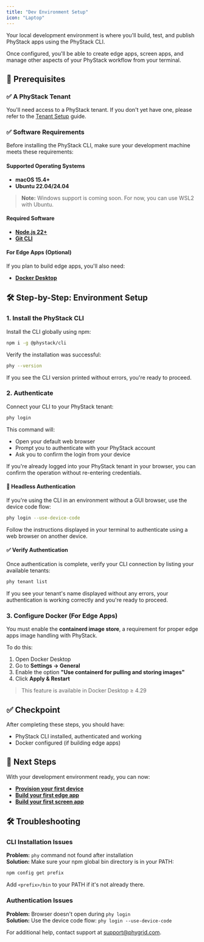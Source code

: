```yaml
---
title: "Dev Environment Setup"
icon: "Laptop"
---
```


Your local development environment is where you'll build, test, and publish PhyStack apps using the PhyStack CLI.

Once configured, you'll be able to create edge apps, screen apps, and manage other aspects of your PhyStack workflow from your terminal.

## 🧰 Prerequisites

### ✅ A PhyStack Tenant
You'll need access to a PhyStack tenant. If you don't yet have one, please refer to the [Tenant Setup](../tenant-setup) guide.

### ✅ Software Requirements

Before installing the PhyStack CLI, make sure your development machine meets these requirements:

#### Supported Operating Systems
- **macOS 15.4+** 
- **Ubuntu 22.04/24.04**

> **Note:** Windows support is coming soon. For now, you can use WSL2 with Ubuntu.

#### Required Software
- **[Node.js 22+](https://nodejs.org/en/download)**
- **[Git CLI](https://cli.github.com/)**

#### For Edge Apps (Optional)
If you plan to build edge apps, you'll also need:
- **[Docker Desktop](https://www.docker.com/products/docker-desktop/)**

## 🛠 Step-by-Step: Environment Setup

### 1. Install the PhyStack CLI

Install the CLI globally using npm:

```bash
npm i -g @phystack/cli
```

Verify the installation was successful:

```bash
phy --version
```

If you see the CLI version printed without errors, you're ready to proceed.

### 2. Authenticate

Connect your CLI to your PhyStack tenant:

```bash
phy login
```

This command will:
- Open your default web browser
- Prompt you to authenticate with your PhyStack account  
- Ask you to confirm the login from your device

If you're already logged into your PhyStack tenant in your browser, you can confirm the operation without re-entering credentials.

#### 🔐 Headless Authentication

If you're using the CLI in an environment without a GUI browser, use the device code flow:

```bash
phy login --use-device-code
```

Follow the instructions displayed in your terminal to authenticate using a web browser on another device.

#### ✅ Verify Authentication

Once authentication is complete, verify your CLI connection by listing your available tenants:

```bash
phy tenant list
```

If you see your tenant's name displayed without any errors, your authentication is working correctly and you're ready to proceed.


### 3. Configure Docker (For Edge Apps)

You must enable the **containerd image store**, a requirement for proper edge apps image handling with PhyStack.

To do this:

1. Open Docker Desktop
2. Go to **Settings → General**
3. Enable the option **"Use containerd for pulling and storing images"**
4. Click **Apply & Restart**

> This feature is available in Docker Desktop ≥ 4.29

## ✅ Checkpoint

After completing these steps, you should have:

- PhyStack CLI installed, authenticated and working
- Docker configured (if building edge apps)

## 🔄 Next Steps

With your development environment ready, you can now:

- **[Provision your first device](../device-setup)**
- **[Build your first edge app](../../tutorials/build-your-first-edge-app)**
- **[Build your first screen app](../../tutorials/build-your-first-screen-app)**

## 🛠 Troubleshooting

### CLI Installation Issues

**Problem:** `phy` command not found after installation  
**Solution:** Make sure your npm global bin directory is in your PATH:

```bash
npm config get prefix
```

Add `<prefix>/bin` to your PATH if it's not already there.

### Authentication Issues

**Problem:** Browser doesn't open during `phy login`  
**Solution:** Use the device code flow: `phy login --use-device-code`

For additional help, contact support at [support@phygrid.com](mailto:support@phygrid.com).


